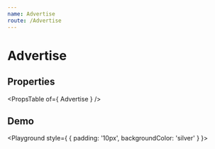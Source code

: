 ```yaml
---
name: Advertise
route: /Advertise
---
```



# Advertise

## Properties
<PropsTable of={ Advertise } />

## Demo
<Playground style={ { padding: '10px', backgroundColor: 'silver' } }>
    <Advertise
        comment="Be like water. You put water into a cup. It becomes the cup. You put water into a bottle. It becomes the bottle."
        author="Bruce Lee"
    />
</Playground>

